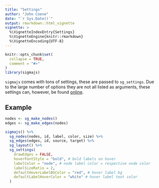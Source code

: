 ```yaml
---
title: "Settings"
author: "John Coene"
date: "`r Sys.Date()`"
output: rmarkdown::html_vignette
vignette: >
  %\VignetteIndexEntry{Settings}
  %\VignetteEngine{knitr::rmarkdown}
  %\VignetteEncoding{UTF-8}
---
```


```r
knitr::opts_chunk$set(
  collapse = TRUE,
  comment = "#>"
)
library(sigmajs)
```

`sigmajs` comes with tons of settings, these are passed to `sg_settings`. Due to the large number of options they are not all listed as arguments, these settings can, however, be found [online](https://github.com/jacomyal/sigma.js/wiki/Settings).

## Example

```r
nodes <- sg_make_nodes()
edges <- sg_make_edges(nodes)

sigmajs() %>% 
  sg_nodes(nodes, id, label, color, size) %>% 
  sg_edges(edges, id, source, target) %>% 
  sg_layout() %>% 
  sg_settings(
    drawEdges = FALSE,
    hoverFontStyle = "bold", # bold labels on hover
    labelColor = "node", # node label color = respective node color
    labelSizeRatio = 2,
    defaultHoverLabelBGColor = "red", # hover label bg
    defaultLabelHoverColor = "white" # hover label text color
  )
```